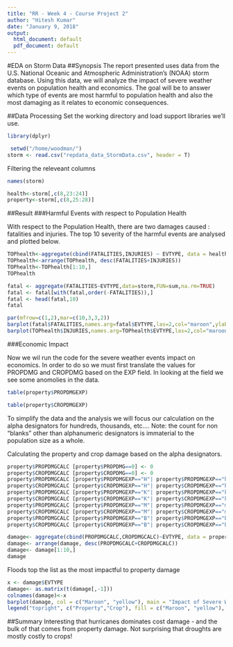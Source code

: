 ```yaml
---
title: "RR - Week 4 - Course Project 2"
author: "Hitesh Kumar"
date: "January 9, 2018"
output:
  html_document: default
  pdf_document: default
---
```


#EDA on Storm Data
##Synopsis
The report presented uses data from the U.S. National Oceanic and Atmospheric Administration’s (NOAA) storm database. Using this data, we will analyze the impact of severe weather events on population health and economics. The goal will be to answer which type of events are most harmful to population health and also the most damaging as it relates to economic consequences.

##Data Processing
Set the working directory and load support libraries we’ll use.
```r
library(dplyr)
```

```r
 setwd("/home/woodman/")
storm <- read.csv("repdata_data_StormData.csv", header = T)

```

Filtering the releveant columns 
```r
names(storm)
```

```r
health<-storm[,c(8,23:24)]
property<-storm[,c(8,25:28)]
```


##Result 
###Harmful Events with respect to Population Health

With respect to the Population Health, there are two damages caused : fatalities and injuries. The top 10 severity of the harmful events are analysed and plotted below.
```r
TOPhealth<-aggregate(cbind(FATALITIES,INJURIES) ~ EVTYPE, data = health, sum, na.rm=TRUE)
TOPhealth<-arrange(TOPhealth, desc(FATALITIES+INJURIES))
TOPhealth<-TOPhealth[1:10,]
TOPhealth
```


```r
fatal <- aggregate(FATALITIES~EVTYPE,data=storm,FUN=sum,na.rm=TRUE)
fatal <- fatal[with(fatal,order(-FATALITIES)),]
fatal <- head(fatal,10)
fatal

```



```r
par(mfrow=c(1,2),mar=c(10,3,3,2))
barplot(fatal$FATALITIES,names.arg=fatal$EVTYPE,las=2,col="maroon",ylab="fatalities",main="Harmful Events Vs Top 10 fatalities")
barplot(TOPhealth$INJURIES,names.arg=TOPhealth$EVTYPE,las=2,col="maroon",ylab="injuries",main="Harmful Events Vs Top 10 Injuries")


```
###Economic Impact


Now we wil run the code for the severe weather events impact on economics. In order to do so we must first translate the values for PROPDMG and CROPDMG based on the EXP field. In looking at the field we see some anomolies in the data.


```r
table(property$PROPDMGEXP)
```


```r
table(property$CROPDMGEXP)
```

To simplify the data and the analysis we will focus our calculation on the alpha designators for hundreds, thousands, etc…. Note: the count for non “blanks” other than alphanumeric designators is immaterial to the population size as a whole.

Calculating the property and crop damage based on the alpha designators.
```r

property$PROPDMGCALC [property$PROPDMG==0] <- 0  
property$CROPDMGCALC [property$CROPDMG==0] <- 0 
property$PROPDMGCALC [property$PROPDMGEXP=="H"| property$PROPDMGEXP=="h"]<- property$PROPDMG[property$PROPDMGEXP=="H"|property$PROPDMGEXP=="h"]*100
property$CROPDMGCALC [property$CROPDMGEXP=="H"| property$CROPDMGEXP=="h"]<- property$CROPDMG[property$CROPDMGEXP=="H"|property$CROPDMGEXP=="h"]*100
property$PROPDMGCALC [property$PROPDMGEXP=="K"| property$PROPDMGEXP=="k"]<- property$PROPDMG[property$PROPDMGEXP=="K"|property$PROPDMGEXP=="k"]*1000
property$CROPDMGCALC [property$CROPDMGEXP=="K"| property$CROPDMGEXP=="k"]<- property$CROPDMG[property$CROPDMGEXP=="K"|property$CROPDMGEXP=="k"]*1000
property$PROPDMGCALC [property$PROPDMGEXP=="M"| property$PROPDMGEXP=="m"]<- property$PROPDMG[property$PROPDMGEXP=="M"|property$PROPDMGEXP=="m"]*1000000
property$CROPDMGCALC [property$CROPDMGEXP=="M"| property$CROPDMGEXP=="m"]<- property$CROPDMG[property$CROPDMGEXP=="M"|property$CROPDMGEXP=="m"]*1000000
property$PROPDMGCALC [property$PROPDMGEXP=="B"| property$PROPDMGEXP=="b"]<- property$PROPDMG[property$PROPDMGEXP=="B"|property$PROPDMGEXP=="b"]*1000000000
property$CROPDMGCALC [property$CROPDMGEXP=="B"| property$CROPDMGEXP=="b"]<- property$CROPDMG[property$CROPDMGEXP=="B"|property$CROPDMGEXP=="b"]*1000000000


```


```r
damage<- aggregate(cbind(PROPDMGCALC,CROPDMGCALC)~EVTYPE, data = property, sum, na.rm=TRUE)
damage<- arrange(damage, desc(PROPDMGCALC+CROPDMGCALC))
damage<- damage[1:10,]
damage
```

Floods top the list as the most impactful to property damage
```r
x <- damage$EVTYPE
damage<- as.matrix(t(damage[,-1]))
colnames(damage)<-x
barplot(damage, col = c("Maroon", "yellow"), main = "Impact of Severe Weather Events on Economic Damage")
legend("topright", c("Property","Crop"), fill = c("Maroon", "yellow"), bty = "x")
```

##Summary
Interesting that hurricanes dominates cost damage - and the bulk of that comes from property damage. Not surprising that droughts are mostly costly to crops!

